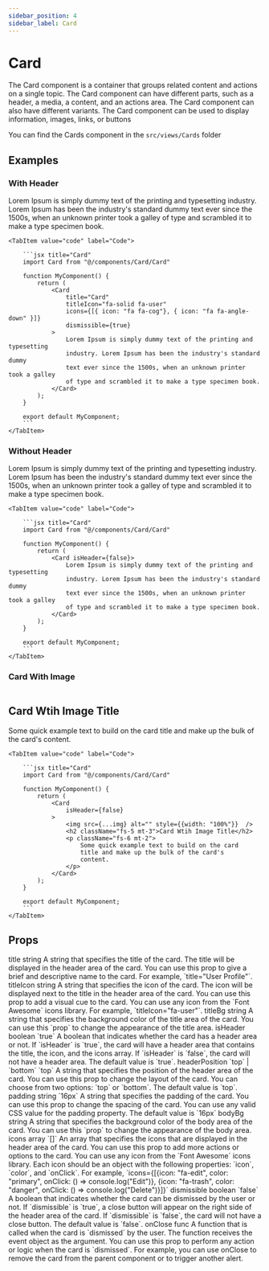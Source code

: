 ```yaml
---
sidebar_position: 4
sidebar_label: Card
---
```


# Card

The Card component is a container that groups related content and actions on a single topic. The Card component can have different parts, such as a header, a media, a content, and an actions area. The Card component can also have different variants. The Card component can be used to display information, images, links, or buttons

You can find the Cards component in the `src/views/Cards` folder


## Examples

### With Header

<Tabs>
    <TabItem value="preview" label="Preview">
        <CodePreview>
            <Col md={6}>
                <Card 
                    title="Card" 
                    titleIcon="fa-solid fa-user" 
                    icons={[{ icon: "fa fa-cog"}, { icon: "fa fa-angle-down" }]}
                    dismissible={true}
                >
                    Lorem Ipsum is simply dummy text of the printing and typesetting industry. Lorem Ipsum has been the industry's standard dummy text ever since the 1500s, when an unknown printer took a galley of type and scrambled it to make a type specimen book.
                </Card>
            </Col>
        </CodePreview>
    </TabItem>
    
    <TabItem value="code" label="Code">

        ```jsx title="Card"
        import Card from "@/components/Card/Card"

        function MyComponent() {
            return (
                <Card 
                    title="Card" 
                    titleIcon="fa-solid fa-user" 
                    icons={[{ icon: "fa fa-cog"}, { icon: "fa fa-angle-down" }]}
                    dismissible={true}
                >
                    Lorem Ipsum is simply dummy text of the printing and typesetting 
                    industry. Lorem Ipsum has been the industry's standard dummy 
                    text ever since the 1500s, when an unknown printer took a galley 
                    of type and scrambled it to make a type specimen book.
                </Card>
            );
        }

        export default MyComponent;
        ```
    </TabItem>
</Tabs>

### Without Header

<Tabs>
    <TabItem value="preview" label="Preview">
        <CodePreview>
            <Col md={6}>
                <Card isHeader={false}>
                    Lorem Ipsum is simply dummy text of the printing and typesetting 
                    industry. Lorem Ipsum has been the industry's standard dummy 
                    text ever since the 1500s, when an unknown printer took a galley 
                    of type and scrambled it to make a type specimen book.
                </Card>
            </Col>
        </CodePreview>
    </TabItem>
    
    <TabItem value="code" label="Code">

        ```jsx title="Card"
        import Card from "@/components/Card/Card"

        function MyComponent() {
            return (
                <Card isHeader={false}>
                    Lorem Ipsum is simply dummy text of the printing and typesetting 
                    industry. Lorem Ipsum has been the industry's standard dummy 
                    text ever since the 1500s, when an unknown printer took a galley 
                    of type and scrambled it to make a type specimen book.
                </Card>
            );
        }

        export default MyComponent;
        ```
    </TabItem>
</Tabs>

### Card With Image

<Tabs>
    <TabItem value="preview" label="Preview">
        <CodePreview>
            <Col md={6}>
                <Card
                    isHeader={false}
                >
                    <img src={placeholderImage} alt="" style={{width: "100%"}}  />
                    <h2 className="fs-5 mt-3">Card Wtih Image Title</h2>
                    <p className="fs-6 mt-2">
                        Some quick example text to build on the card
                        title and make up the bulk of the card's
                        content.
                    </p>
                </Card>
            </Col>
        </CodePreview>
    </TabItem>
    
    <TabItem value="code" label="Code">

        ```jsx title="Card"
        import Card from "@/components/Card/Card"

        function MyComponent() {
            return (
                <Card
                    isHeader={false}
                >
                    <img src={...img} alt="" style={{width: "100%"}}  />
                    <h2 className="fs-5 mt-3">Card Wtih Image Title</h2>
                    <p className="fs-6 mt-2">
                        Some quick example text to build on the card
                        title and make up the bulk of the card's
                        content.
                    </p>
                </Card>
            );
        }

        export default MyComponent;
        ```
    </TabItem>
</Tabs>

## Props

<FeatureTable>
    <tr>
        <td>title</td>
        <td>string</td>
        <td></td>
        <td>A string that specifies the title of the card. The title will be displayed in the header area of the card. You can use this prop to give a brief and descriptive name to the card. For example, `title="User Profile"`.</td>
    </tr>
    <tr>
        <td>titleIcon</td>
        <td>string</td>
        <td></td>
        <td>A string that specifies the icon of the card. The icon will be displayed next to the title in the header area of the card. You can use this prop to add a visual cue to the card. You can use any icon from the `Font Awesome` icons library. For example, `titleIcon="fa-user"`.</td>
    </tr>
    <tr>
        <td>titleBg</td>
        <td>string</td>
        <td></td>
        <td>A string that specifies the background color of the title area of the card. You can use this `prop` to change the appearance of the title area. </td>
    </tr>
    <tr>
        <td>isHeader</td>
        <td>boolean</td>
        <td>`true`</td>
        <td>A boolean that indicates whether the card has a header area or not. If `isHeader` is `true`, the card will have a header area that contains the title, the icon, and the icons array. If `isHeader` is `false`, the card will not have a header area. The default value is `true`.</td>
    </tr>
    <tr>
        <td>headerPosition</td>
        <td>`top` | `bottom`</td>
        <td>`top`</td>
        <td>A string that specifies the position of the header area of the card. You can use this prop to change the layout of the card. You can choose from two options: `top` or `bottom`. The default value is `top`.</td>
    </tr>
    <tr>
        <td>padding</td>
        <td>string</td>
        <td>`16px`</td>
        <td>A string that specifies the padding of the card. You can use this prop to change the spacing of the card. You can use any valid CSS value for the padding property. The default value is `16px`</td>
    </tr>
    <tr>
        <td>bodyBg</td>
        <td>string</td>
        <td></td>
        <td>A string that specifies the background color of the body area of the card. You can use this `prop` to change the appearance of the body area.</td>
    </tr>
    <tr>
        <td>icons</td>
        <td>array</td>
        <td>`[]`</td>
        <td>An array that specifies the icons that are displayed in the header area of the card. You can use this prop to add more actions or options to the card. You can use any icon from the `Font Awesome` icons library. Each icon should be an object with the following properties: `icon`, `color`, and `onClick`. For example, `icons={[{icon: "fa-edit", color: "primary", onClick: () => console.log("Edit")}, {icon: "fa-trash", color: "danger", onClick: () => console.log("Delete")}]}`</td>
    </tr>
    <tr>
        <td>dismissible</td>
        <td>boolean</td>
        <td>`false`</td>
        <td>A boolean that indicates whether the card can be dismissed by the user or not. If `dismissible` is `true`, a close button will appear on the right side of the header area of the card. If `dismissible` is `false`, the card will not have a close button. The default value is `false`.</td>
    </tr>
    <tr>
        <td>onClose</td>
        <td>func</td>
        <td></td>
        <td>A function that is called when the card is `dismissed` by the user. The function receives the event object as the argument. You can use this prop to perform any action or logic when the card is `dismissed`. For example, you can use onClose to remove the card from the parent component or to trigger another alert.</td>
    </tr>

</FeatureTable>
